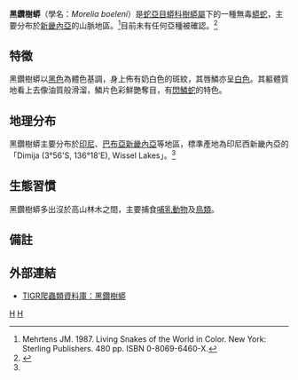 {{Speciesbox
| taxon = Morelia boeleni
| image = Boelen_Python_01.jpg
| binomial_authority = Brongersma, 1953
| synonyms = * ''Liasis boeleni'' - Brongersma, 1953
* ''Liasis taronga'' - Worrell, 1958
* ''Liasis boeleni'' - Stimson, 1969
* ''Python boeleni'' - McDowell, 1975
* ''Morelia boeleni'' - Underwood & Stimson, 1990<ref name="McD99">McDiarmid RW, Campbell JA, Touré T. 1999. Snake Species of the World: A Taxonomic and Geographic Reference, vol. 1. Herpetologists' League. 511 pp. ISBN 1-893777-00-6 (series). ISBN 1-893777-01-4 (volume).</ref>}}

'''黑鑽樹蟒'''（學名：''Morelia boeleni''）是[[蛇亞目|蛇亞目]][[蟒科|蟒科]][[樹蟒屬|樹蟒屬]]下的一種無毒[[蟒蛇|蟒蛇]]，主要分布於[[新畿內亞|新畿內亞]]的山脈地區。<ref name="Meh87">Mehrtens JM. 1987. Living Snakes of the World in Color. New York: Sterling Publishers. 480 pp. ISBN 0-8069-6460-X.</ref>目前未有任何亞種被確認。<ref name="ITIS">{{ITIS|ID=634776|taxon=''Morelia boeleni''|year=2007|date=18 September}}</ref>

== 特徵 ==
黑鑽樹蟒以[[黑色|黑色]]為體色基調，身上佈有奶白色的斑紋，其唇鱗亦呈[[白色|白色]]。其軀體質地看上去像油質般滑溜，鱗片色彩鮮艷奪目，有[[閃鱗蛇|閃鱗蛇]]的特色。

== 地理分布 ==
黑鑽樹蟒主要分布於[[印尼|印尼]]、[[巴布亞新畿內亞|巴布亞新畿內亞]]等地區，標準產地為印尼西新畿內亞的「Dimija (3°56'S, 136°18'E), Wissel Lakes」。<ref name="McD99"/>

== 生態習慣 ==
黑鑽樹蟒多出沒於高山林木之間，主要捕食[[哺乳動物|哺乳動物]]及[[鳥類|鳥類]]。

== 備註 ==
{{Reflist}}

== 外部連結 ==
{{Commons|Morelia boeleni}}
*{{en}}[http://reptile-database.reptarium.cz/species.php?genus=Morelia&species=boeleni TIGR爬蟲類資料庫：黑鑽樹蟒]

{{taxonbar}}

[[Category:树蟒属|H]]
[[Category:_1953年描述的动物|H]]